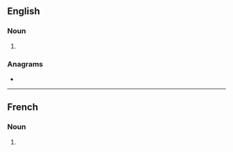 ==English==

===Noun===
{{head|en|noun plural form}}

# {{plural of|gradation|lang=en}}

===Anagrams===
* {{anagrams|en|indagators}}

----

==French==

===Noun===
{{head|fr|noun plural form|g=f}}

# {{plural of|gradation|lang=fr}}